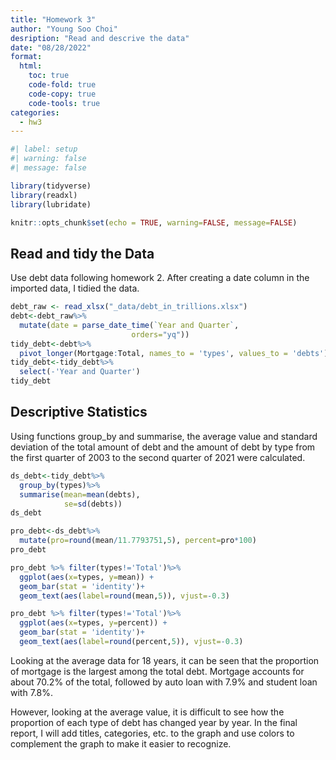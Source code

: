 ```yaml
---
title: "Homework 3"
author: "Young Soo Choi"
desription: "Read and descrive the data"
date: "08/28/2022"
format:
  html:
    toc: true
    code-fold: true
    code-copy: true
    code-tools: true
categories:
  - hw3
---
```


```r
#| label: setup
#| warning: false
#| message: false

library(tidyverse)
library(readxl)
library(lubridate)

knitr::opts_chunk$set(echo = TRUE, warning=FALSE, message=FALSE)
```

## Read and tidy the Data

Use debt data following homework 2. After creating a date column in the imported data, I tidied the data.

```r
debt_raw <- read_xlsx("_data/debt_in_trillions.xlsx")
debt<-debt_raw%>%
  mutate(date = parse_date_time(`Year and Quarter`, 
                           orders="yq"))
tidy_debt<-debt%>%
  pivot_longer(Mortgage:Total, names_to = 'types', values_to = 'debts')
tidy_debt<-tidy_debt%>%
  select(-'Year and Quarter')
tidy_debt
```

## Descriptive Statistics

Using functions group_by and summarise, the average value and standard deviation of the total amount of debt and the amount of debt by type from the first quarter of 2003 to the second quarter of 2021 were calculated.

```r
ds_debt<-tidy_debt%>%
  group_by(types)%>%
  summarise(mean=mean(debts),
            se=sd(debts))
ds_debt
```
```r
pro_debt<-ds_debt%>%
  mutate(pro=round(mean/11.7793751,5), percent=pro*100)
pro_debt
```

```r
pro_debt %>% filter(types!='Total')%>%
  ggplot(aes(x=types, y=mean)) +
  geom_bar(stat = 'identity')+
  geom_text(aes(label=round(mean,5)), vjust=-0.3)
```

```r
pro_debt %>% filter(types!='Total')%>%
  ggplot(aes(x=types, y=percent)) +
  geom_bar(stat = 'identity')+
  geom_text(aes(label=round(percent,5)), vjust=-0.3)

```

Looking at the average data for 18 years, it can be seen that the proportion of mortgage is the largest among the total debt. Mortgage accounts for about 70.2% of the total, followed by auto loan with 7.9% and student loan with 7.8%.

However, looking at the average value, it is difficult to see how the proportion of each type of debt has changed year by year. 
In the final report, I will add titles, categories, etc. to the graph and use colors to complement the graph to make it easier to recognize.



